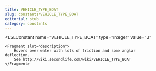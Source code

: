 ```yaml
---
title: VEHICLE_TYPE_BOAT
slug: constants/VEHICLE_TYPE_BOAT
editorial: stub
category: constants
---
```


<LSLConstant
	name="VEHICLE_TYPE_BOAT"
	type="integer"
	value="3"
>
	<Fragment slot="description">
		Hovers over water with lots of friction and some anglar deflection.
		See http://wiki.secondlife.com/wiki/VEHICLE_TYPE_BOAT
	</Fragment>
</LSLConstant>
